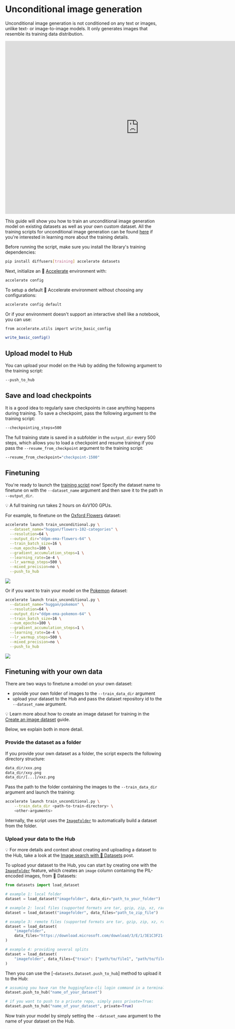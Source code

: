 <!--Copyright 2023 The HuggingFace Team. All rights reserved.

Licensed under the Apache License, Version 2.0 (the "License"); you may not use this file except in compliance with
the License. You may obtain a copy of the License at

http://www.apache.org/licenses/LICENSE-2.0

Unless required by applicable law or agreed to in writing, software distributed under the License is distributed on
an "AS IS" BASIS, WITHOUT WARRANTIES OR CONDITIONS OF ANY KIND, either express or implied. See the License for the
specific language governing permissions and limitations under the License.
-->

# Unconditional image generation

Unconditional image generation is not conditioned on any text or images, unlike text- or image-to-image models. It only generates images that resemble its training data distribution.

<iframe
	src="https://stevhliu-ddpm-butterflies-128.hf.space"
	frameborder="0"
	width="850"
	height="550"
></iframe>


This guide will show you how to train an unconditional image generation model on existing datasets as well as your own custom dataset. All the training scripts for unconditional image generation can be found [here](https://github.com/huggingface/diffusers/tree/main/examples/unconditional_image_generation) if you're interested in learning more about the training details.

Before running the script, make sure you install the library's training dependencies:

```bash
pip install diffusers[training] accelerate datasets
```

Next, initialize an 🤗 [Accelerate](https://github.com/huggingface/accelerate/) environment with:

```bash
accelerate config
```

To setup a default 🤗 Accelerate environment without choosing any configurations:

```bash
accelerate config default
```

Or if your environment doesn't support an interactive shell like a notebook, you can use:

```bash
from accelerate.utils import write_basic_config

write_basic_config()
```

## Upload model to Hub

You can upload your model on the Hub by adding the following argument to the training script:

```bash
--push_to_hub
```

## Save and load checkpoints

It is a good idea to regularly save checkpoints in case anything happens during training. To save a checkpoint, pass the following argument to the training script:

```bash
--checkpointing_steps=500
```

The full training state is saved in a subfolder in the `output_dir` every 500 steps, which allows you to load a checkpoint and resume training if you pass the `--resume_from_checkpoint` argument to the training script:

```bash
--resume_from_checkpoint="checkpoint-1500"
```

## Finetuning

You're ready to launch the [training script](https://github.com/huggingface/diffusers/blob/main/examples/unconditional_image_generation/train_unconditional.py) now! Specify the dataset name to finetune on with the `--dataset_name` argument and then save it to the path in `--output_dir`.

<Tip>

💡 A full training run takes 2 hours on 4xV100 GPUs.

</Tip>

For example, to finetune on the [Oxford Flowers](https://huggingface.co/datasets/huggan/flowers-102-categories) dataset:

```bash
accelerate launch train_unconditional.py \
  --dataset_name="huggan/flowers-102-categories" \
  --resolution=64 \
  --output_dir="ddpm-ema-flowers-64" \
  --train_batch_size=16 \
  --num_epochs=100 \
  --gradient_accumulation_steps=1 \
  --learning_rate=1e-4 \
  --lr_warmup_steps=500 \
  --mixed_precision=no \
  --push_to_hub
```

<div class="flex justify-center">
    <img src="https://user-images.githubusercontent.com/26864830/180248660-a0b143d0-b89a-42c5-8656-2ebf6ece7e52.png"/>
</div>

Or if you want to train your model on the [Pokemon](https://huggingface.co/datasets/huggan/pokemon) dataset:

```bash
accelerate launch train_unconditional.py \
  --dataset_name="huggan/pokemon" \
  --resolution=64 \
  --output_dir="ddpm-ema-pokemon-64" \
  --train_batch_size=16 \
  --num_epochs=100 \
  --gradient_accumulation_steps=1 \
  --learning_rate=1e-4 \
  --lr_warmup_steps=500 \
  --mixed_precision=no \
  --push_to_hub
```

<div class="flex justify-center">
    <img src="https://user-images.githubusercontent.com/26864830/180248200-928953b4-db38-48db-b0c6-8b740fe6786f.png"/>
</div>

## Finetuning with your own data

There are two ways to finetune a model on your own dataset:

- provide your own folder of images to the `--train_data_dir` argument
- upload your dataset to the Hub and pass the dataset repository id to the `--dataset_name` argument.

<Tip>

💡 Learn more about how to create an image dataset for training in the [Create an image dataset](https://huggingface.co/docs/datasets/image_dataset) guide. 

</Tip>

Below, we explain both in more detail.

### Provide the dataset as a folder

If you provide your own dataset as a folder, the script expects the following directory structure:

```bash
data_dir/xxx.png
data_dir/xxy.png
data_dir/[...]/xxz.png
```

Pass the path to the folder containing the images to the `--train_data_dir` argument and launch the training:

```bash
accelerate launch train_unconditional.py \
    --train_data_dir <path-to-train-directory> \
    <other-arguments>
```

Internally, the script uses the [`ImageFolder`](https://huggingface.co/docs/datasets/image_load#imagefolder) to automatically build a dataset from the folder.

### Upload your data to the Hub

<Tip>

💡 For more details and context about creating and uploading a dataset to the Hub, take a look at the [Image search with 🤗 Datasets](https://huggingface.co/blog/image-search-datasets) post.

</Tip>

To upload your dataset to the Hub, you can start by creating one with the [`ImageFolder`](https://huggingface.co/docs/datasets/image_load#imagefolder) feature, which creates an `image` column containing the PIL-encoded images, from 🤗 Datasets:

```python
from datasets import load_dataset

# example 1: local folder
dataset = load_dataset("imagefolder", data_dir="path_to_your_folder")

# example 2: local files (supported formats are tar, gzip, zip, xz, rar, zstd)
dataset = load_dataset("imagefolder", data_files="path_to_zip_file")

# example 3: remote files (supported formats are tar, gzip, zip, xz, rar, zstd)
dataset = load_dataset(
    "imagefolder",
    data_files="https://download.microsoft.com/download/3/E/1/3E1C3F21-ECDB-4869-8368-6DEBA77B919F/kagglecatsanddogs_3367a.zip",
)

# example 4: providing several splits
dataset = load_dataset(
    "imagefolder", data_files={"train": ["path/to/file1", "path/to/file2"], "test": ["path/to/file3", "path/to/file4"]}
)
```

Then you can use the [`~datasets.Dataset.push_to_hub`] method to upload it to the Hub:

```python
# assuming you have ran the huggingface-cli login command in a terminal
dataset.push_to_hub("name_of_your_dataset")

# if you want to push to a private repo, simply pass private=True:
dataset.push_to_hub("name_of_your_dataset", private=True)
```

Now train your model by simply setting the `--dataset_name` argument to the name of your dataset on the Hub.